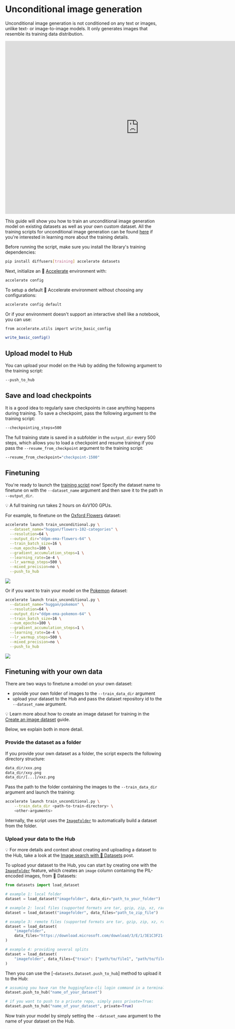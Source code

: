 <!--Copyright 2023 The HuggingFace Team. All rights reserved.

Licensed under the Apache License, Version 2.0 (the "License"); you may not use this file except in compliance with
the License. You may obtain a copy of the License at

http://www.apache.org/licenses/LICENSE-2.0

Unless required by applicable law or agreed to in writing, software distributed under the License is distributed on
an "AS IS" BASIS, WITHOUT WARRANTIES OR CONDITIONS OF ANY KIND, either express or implied. See the License for the
specific language governing permissions and limitations under the License.
-->

# Unconditional image generation

Unconditional image generation is not conditioned on any text or images, unlike text- or image-to-image models. It only generates images that resemble its training data distribution.

<iframe
	src="https://stevhliu-ddpm-butterflies-128.hf.space"
	frameborder="0"
	width="850"
	height="550"
></iframe>


This guide will show you how to train an unconditional image generation model on existing datasets as well as your own custom dataset. All the training scripts for unconditional image generation can be found [here](https://github.com/huggingface/diffusers/tree/main/examples/unconditional_image_generation) if you're interested in learning more about the training details.

Before running the script, make sure you install the library's training dependencies:

```bash
pip install diffusers[training] accelerate datasets
```

Next, initialize an 🤗 [Accelerate](https://github.com/huggingface/accelerate/) environment with:

```bash
accelerate config
```

To setup a default 🤗 Accelerate environment without choosing any configurations:

```bash
accelerate config default
```

Or if your environment doesn't support an interactive shell like a notebook, you can use:

```bash
from accelerate.utils import write_basic_config

write_basic_config()
```

## Upload model to Hub

You can upload your model on the Hub by adding the following argument to the training script:

```bash
--push_to_hub
```

## Save and load checkpoints

It is a good idea to regularly save checkpoints in case anything happens during training. To save a checkpoint, pass the following argument to the training script:

```bash
--checkpointing_steps=500
```

The full training state is saved in a subfolder in the `output_dir` every 500 steps, which allows you to load a checkpoint and resume training if you pass the `--resume_from_checkpoint` argument to the training script:

```bash
--resume_from_checkpoint="checkpoint-1500"
```

## Finetuning

You're ready to launch the [training script](https://github.com/huggingface/diffusers/blob/main/examples/unconditional_image_generation/train_unconditional.py) now! Specify the dataset name to finetune on with the `--dataset_name` argument and then save it to the path in `--output_dir`.

<Tip>

💡 A full training run takes 2 hours on 4xV100 GPUs.

</Tip>

For example, to finetune on the [Oxford Flowers](https://huggingface.co/datasets/huggan/flowers-102-categories) dataset:

```bash
accelerate launch train_unconditional.py \
  --dataset_name="huggan/flowers-102-categories" \
  --resolution=64 \
  --output_dir="ddpm-ema-flowers-64" \
  --train_batch_size=16 \
  --num_epochs=100 \
  --gradient_accumulation_steps=1 \
  --learning_rate=1e-4 \
  --lr_warmup_steps=500 \
  --mixed_precision=no \
  --push_to_hub
```

<div class="flex justify-center">
    <img src="https://user-images.githubusercontent.com/26864830/180248660-a0b143d0-b89a-42c5-8656-2ebf6ece7e52.png"/>
</div>

Or if you want to train your model on the [Pokemon](https://huggingface.co/datasets/huggan/pokemon) dataset:

```bash
accelerate launch train_unconditional.py \
  --dataset_name="huggan/pokemon" \
  --resolution=64 \
  --output_dir="ddpm-ema-pokemon-64" \
  --train_batch_size=16 \
  --num_epochs=100 \
  --gradient_accumulation_steps=1 \
  --learning_rate=1e-4 \
  --lr_warmup_steps=500 \
  --mixed_precision=no \
  --push_to_hub
```

<div class="flex justify-center">
    <img src="https://user-images.githubusercontent.com/26864830/180248200-928953b4-db38-48db-b0c6-8b740fe6786f.png"/>
</div>

## Finetuning with your own data

There are two ways to finetune a model on your own dataset:

- provide your own folder of images to the `--train_data_dir` argument
- upload your dataset to the Hub and pass the dataset repository id to the `--dataset_name` argument.

<Tip>

💡 Learn more about how to create an image dataset for training in the [Create an image dataset](https://huggingface.co/docs/datasets/image_dataset) guide. 

</Tip>

Below, we explain both in more detail.

### Provide the dataset as a folder

If you provide your own dataset as a folder, the script expects the following directory structure:

```bash
data_dir/xxx.png
data_dir/xxy.png
data_dir/[...]/xxz.png
```

Pass the path to the folder containing the images to the `--train_data_dir` argument and launch the training:

```bash
accelerate launch train_unconditional.py \
    --train_data_dir <path-to-train-directory> \
    <other-arguments>
```

Internally, the script uses the [`ImageFolder`](https://huggingface.co/docs/datasets/image_load#imagefolder) to automatically build a dataset from the folder.

### Upload your data to the Hub

<Tip>

💡 For more details and context about creating and uploading a dataset to the Hub, take a look at the [Image search with 🤗 Datasets](https://huggingface.co/blog/image-search-datasets) post.

</Tip>

To upload your dataset to the Hub, you can start by creating one with the [`ImageFolder`](https://huggingface.co/docs/datasets/image_load#imagefolder) feature, which creates an `image` column containing the PIL-encoded images, from 🤗 Datasets:

```python
from datasets import load_dataset

# example 1: local folder
dataset = load_dataset("imagefolder", data_dir="path_to_your_folder")

# example 2: local files (supported formats are tar, gzip, zip, xz, rar, zstd)
dataset = load_dataset("imagefolder", data_files="path_to_zip_file")

# example 3: remote files (supported formats are tar, gzip, zip, xz, rar, zstd)
dataset = load_dataset(
    "imagefolder",
    data_files="https://download.microsoft.com/download/3/E/1/3E1C3F21-ECDB-4869-8368-6DEBA77B919F/kagglecatsanddogs_3367a.zip",
)

# example 4: providing several splits
dataset = load_dataset(
    "imagefolder", data_files={"train": ["path/to/file1", "path/to/file2"], "test": ["path/to/file3", "path/to/file4"]}
)
```

Then you can use the [`~datasets.Dataset.push_to_hub`] method to upload it to the Hub:

```python
# assuming you have ran the huggingface-cli login command in a terminal
dataset.push_to_hub("name_of_your_dataset")

# if you want to push to a private repo, simply pass private=True:
dataset.push_to_hub("name_of_your_dataset", private=True)
```

Now train your model by simply setting the `--dataset_name` argument to the name of your dataset on the Hub.